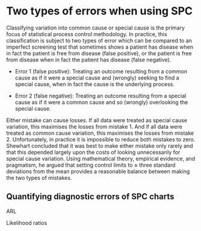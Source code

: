 # Two types of errors when using SPC {#diagnostics}

Classifying variation into common cause or special cause is the primary focus of statistical process control methodology. In practice, this classification is subject to two types of error which can be compared to an imperfect screening test that sometimes shows a patient has disease when in fact the patient is free from disease (false positive), or the patient is free from disease when in fact the patient has disease (false negative).

* Error 1 (false positive): Treating an outcome resulting from a common cause as if it were a special cause and (wrongly) seeking to find a special cause, when in fact the cause is the underlying process. 

* Error 2 (false negative): Treating an outcome resulting from a special cause as if it were a common cause and so (wrongly) overlooking the special cause.

Either mistake can cause losses. If all data were treated as special cause variation, this maximises the losses from mistake 1. And if all data were treated as common cause variation, this maximises the losses from mistake 2.  Unfortunately, in practice it is impossible to reduce both mistakes to zero. Shewhart concluded that it was best to make either mistake only rarely and that this depended largely upon the costs of looking unnecessarily for special cause variation.  Using mathematical theory, empirical evidence, and pragmatism, he argued that setting control limits to ± three standard deviations from the mean provides a reasonable balance between making the two types of mistakes.

## Quantifying diagnostic errors of SPC charts

ARL

Likelihood ratios

<!-- The choice of three standard deviations ensures there is a relatively small chance that an investigation of special cause variation will be unfounded. It has been argued that while three standard deviations was an appropriate choice for manufacturing industry, it is not stringent enough for healthcare processes – and two standard deviations may be more appropriate. Lowering the control limits to, say two standard deviations, will increase the sensitivity of the control chart, but will also increase the chances of false alarms. The extent to which this is acceptable requires decision-makers to balance the total costs (e.g. time, money, human resources, quality, safety, reputation) of investigating (true or false) signals versus the costs of overlooking these signals (and so not investigating). In practice, this is a matter of judgement which varies with context. Nevertheless, in the era of big data in healthcare the issue of false alarms needs greater appreciation and attention. We discuss this later in the book. -->
